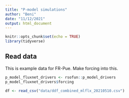 ```yaml
---
title: "P-model simulations"
author: "Beni"
date: "11/12/2021"
output: html_document
---
```


```r
knitr::opts_chunk$set(echo = TRUE)
library(tidyverse)
```

## Read data

This is example data for FR-Pue. Make forcing into this.
```r
p_model_fluxnet_drivers <- rsofun::p_model_drivers
p_model_fluxnet_drivers$forcing
```

```r
df <- read_csv("data/ddf_combined_mlflx_20210510.csv")
```
